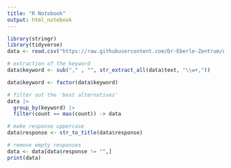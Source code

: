 ```yaml
---
title: "R Notebook"
output: html_notebook
---
```



```r
library(stringr)
library(tidyverse)
data <- read.csv("https://raw.githubusercontent.com/Dr-Eberle-Zentrum/Advanced-data-processing-with-R/main/Projects/dana-jabari/cloze_task_results.csv")

# extraction of the keyword
data$keyword <- sub("," , "", str_extract_all(data$text, "\\w+,"))

data$keyword <- factor(data$keyword)

# filter out the 'best alternatives'
data |> 
  group_by(keyword) |>
  filter(count == max(count)) -> data

# make response uppercase
data$response <- str_to_title(data$response)

# remove empty responses
data <- data[data$response != "",]
print(data)
```


